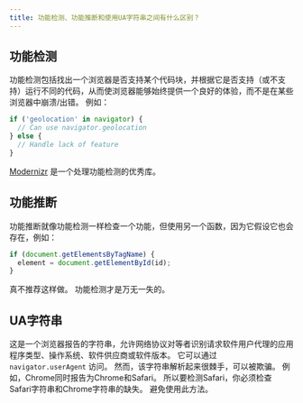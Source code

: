 ```yaml
---
title: 功能检测、功能推断和使用UA字符串之间有什么区别？
---
```


## 功能检测

功能检测包括找出一个浏览器是否支持某个代码块，并根据它是否支持（或不支持）运行不同的代码，从而使浏览器能够始终提供一个良好的体验，而不是在某些浏览器中崩溃/出错。 例如：

```js
if ('geolocation' in navigator) {
  // Can use navigator.geolocation
} else {
  // Handle lack of feature
}
```

[Modernizr](https://modernizr.com/) 是一个处理功能检测的优秀库。

## 功能推断

功能推断就像功能检测一样检查一个功能，但使用另一个函数，因为它假设它也会存在，例如：

```js
if (document.getElementsByTagName) {
  element = document.getElementById(id);
}
```

真不推荐这样做。 功能检测才是万无一失的。

## UA字符串

这是一个浏览器报告的字符串，允许网络协议对等者识别请求软件用户代理的应用程序类型、操作系统、软件供应商或软件版本。 它可以通过 `navigator.userAgent` 访问。 然而，该字符串解析起来很棘手，可以被欺骗。 例如，Chrome同时报告为Chrome和Safari。 所以要检测Safari，你必须检查Safari字符串和Chrome字符串的缺失。 避免使用此方法。
